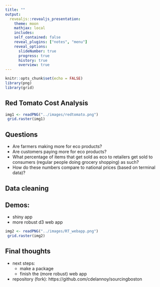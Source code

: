 ```yaml
---
title: ""
output: 
  revealjs::revealjs_presentation:
    theme: moon
    mathjax: local
    includes:
    self_contained: false
    reveal_plugins: ["notes", "menu"]
    reveal_options:
      slideNumber: true
      progress: true
      history: true
      overview: true
---
```


```r
knitr::opts_chunk$set(echo = FALSE)
library(png)
library(grid)
```

## Red Tomato Cost Analysis


```r
img1 <- readPNG("../images/redtomato.png")
 grid.raster(img1)
```

## Questions

* Are farmers making more for eco products?
* Are customers paying more for eco products?
* What percentage of items that get sold as eco to retailers get sold to consumers (regular people doing grocery shopping) as such?
* How do these numbers compare to national prices (based on terminal data)?

## Data cleaning

## Demos: 
* shiny app
* more robust d3 web app

```r
img2 <- readPNG("../images/RT_webapp.png")
 grid.raster(img2)
```


## Final thoughts

* next steps:
    * make a package
    * finish the (more robust) web app
* repository (fork): https://github.com/cdelannoy/sourcingboston 
